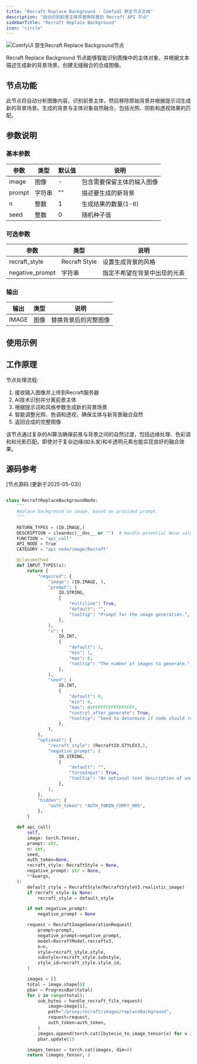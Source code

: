 ```yaml
---
title: "Recraft Replace Background - ComfyUI 原生节点文档"
description: "自动识别前景主体并替换背景的 Recraft API 节点"
sidebarTitle: "Recraft Replace Background"
icon: "circle"
---
```


![ComfyUI 原生Recraft Replace Background节点](/images/built-in-nodes/api_nodes/recraft/recraft-replace-background.jpg)

Recraft Replace Background 节点能够智能识别图像中的主体对象，并根据文本描述生成新的背景场景，创建无缝融合的合成图像。

## 节点功能

此节点将自动分析图像内容，识别前景主体，然后移除原始背景并根据提示词生成新的背景场景。生成的背景与主体对象自然融合，包括光照、阴影和透视效果的匹配。

## 参数说明

### 基本参数

| 参数 | 类型 | 默认值 | 说明 |
|-----|-----|-------|------|
| image | 图像 | - | 包含需要保留主体的输入图像 |
| prompt | 字符串 | "" | 描述要生成的新背景 |
| n | 整数 | 1 | 生成结果的数量(1-6) |
| seed | 整数 | 0 | 随机种子值 |

### 可选参数

| 参数 | 类型 | 说明 |
|-----|-----|------|
| recraft_style | Recraft Style | 设置生成背景的风格 |
| negative_prompt | 字符串 | 指定不希望在背景中出现的元素 |

### 输出

| 输出 | 类型 | 说明 |
|-----|-----|------|
| IMAGE | 图像 | 替换背景后的完整图像 |

## 使用示例


## 工作原理

节点处理流程:

1. 接收输入图像并上传到Recraft服务器
2. AI技术识别并分离前景主体
3. 根据提示词和风格参数生成新的背景场景
4. 智能调整光照、色调和透视，确保主体与新背景融合自然
5. 返回合成的完整图像

该节点通过复杂的AI算法确保前景与背景之间的自然过渡，包括边缘处理、色彩调和和光影匹配。即使对于复杂边缘(如头发)和半透明元素也能实现良好的融合效果。

## 源码参考

[节点源码 (更新于2025-05-03)] 
```python

class RecraftReplaceBackgroundNode:
    """
    Replace background on image, based on provided prompt.
    """

    RETURN_TYPES = (IO.IMAGE,)
    DESCRIPTION = cleandoc(__doc__ or "")  # Handle potential None value
    FUNCTION = "api_call"
    API_NODE = True
    CATEGORY = "api node/image/Recraft"

    @classmethod
    def INPUT_TYPES(s):
        return {
            "required": {
                "image": (IO.IMAGE, ),
                "prompt": (
                    IO.STRING,
                    {
                        "multiline": True,
                        "default": "",
                        "tooltip": "Prompt for the image generation.",
                    },
                ),
                "n": (
                    IO.INT,
                    {
                        "default": 1,
                        "min": 1,
                        "max": 6,
                        "tooltip": "The number of images to generate.",
                    },
                ),
                "seed": (
                    IO.INT,
                    {
                        "default": 0,
                        "min": 0,
                        "max": 0xFFFFFFFFFFFFFFFF,
                        "control_after_generate": True,
                        "tooltip": "Seed to determine if node should re-run; actual results are nondeterministic regardless of seed.",
                    },
                ),
            },
            "optional": {
                "recraft_style": (RecraftIO.STYLEV3,),
                "negative_prompt": (
                    IO.STRING,
                    {
                        "default": "",
                        "forceInput": True,
                        "tooltip": "An optional text description of undesired elements on an image.",
                    },
                ),
            },
            "hidden": {
                "auth_token": "AUTH_TOKEN_COMFY_ORG",
            },
        }

    def api_call(
        self,
        image: torch.Tensor,
        prompt: str,
        n: int,
        seed,
        auth_token=None,
        recraft_style: RecraftStyle = None,
        negative_prompt: str = None,
        **kwargs,
    ):
        default_style = RecraftStyle(RecraftStyleV3.realistic_image)
        if recraft_style is None:
            recraft_style = default_style

        if not negative_prompt:
            negative_prompt = None

        request = RecraftImageGenerationRequest(
            prompt=prompt,
            negative_prompt=negative_prompt,
            model=RecraftModel.recraftv3,
            n=n,
            style=recraft_style.style,
            substyle=recraft_style.substyle,
            style_id=recraft_style.style_id,
        )

        images = []
        total = image.shape[0]
        pbar = ProgressBar(total)
        for i in range(total):
            sub_bytes = handle_recraft_file_request(
                image=image[i],
                path="/proxy/recraft/images/replaceBackground",
                request=request,
                auth_token=auth_token,
            )
            images.append(torch.cat([bytesio_to_image_tensor(x) for x in sub_bytes], dim=0))
            pbar.update(1)

        images_tensor = torch.cat(images, dim=0)
        return (images_tensor, )

```